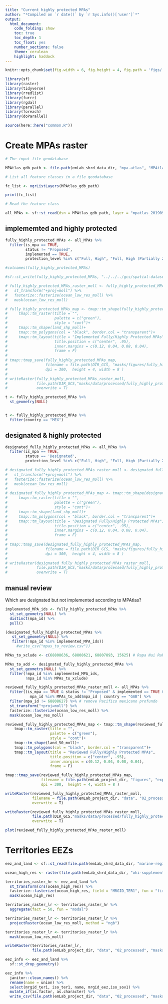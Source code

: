 ```yaml
---
title: "Current highly protected MPAs"
author: "*Compiled on `r date()` by `r Sys.info()['user']`*"
output: 
  html_document:
    code_folding: show
    toc: true
    toc_depth: 1
    toc_float: yes
    number_sections: false
    theme: cerulean
    highlight: haddock
---
```


```r
knitr::opts_chunk$set(fig.width = 6, fig.height = 4, fig.path = 'figs/',message = FALSE, warning = FALSE)

library(sf)
library(raster)
library(tidyverse)
library(rredlist)
library(furrr)
library(rgdal)
library(parallel)
library(foreach)
library(doParallel)

source(here::here("common.R"))
```

# Create MPAs raster

```r
# The input file geodatabase

MPAtlas_gdb_path <- file.path(emLab_shrd_data_dir, "mpa-atlas", "MPAtlas_20190910.gdb/")

# List all feature classes in a file geodatabase

fc_list <- ogrListLayers(MPAtlas_gdb_path)

print(fc_list)

# Read the feature class

all_MPAs <- sf::st_read(dsn = MPAtlas_gdb_path, layer = "mpatlas_20190910_poly")
```

## implememted and highly protected

```r
fully_highly_protected_MPAs <- all_MPAs %>% 
  filter(is_mpa == TRUE,  
         status != "Proposed", 
         implemented == TRUE,
         protection_level %in% c("Full, High", "Full, High (Partially Zoned)"))

#colnames(fully_highly_protected_MPAs)

#sf::st_write(fully_highly_protected_MPAs, "../../../gcs/spatial-datasets/MPAtlas_20190910/fully_and_highly_protected_implemented_MPAs.shp", delete_layer=TRUE)

# fully_highly_protected_MPAs_raster_moll <- fully_highly_protected_MPAs %>% 
#   st_transform("+proj=moll") %>% 
#   fasterize::fasterize(ocean_low_res_moll) %>% 
#   mask(ocean_low_res_moll)

# fully_highly_protected_MPAs_map <- tmap::tm_shape(fully_highly_protected_MPAs_raster_moll)+
#     tmap::tm_raster(title = "",
#                     palette = c("green"),
#                     style = "cont")+
#     tmap::tm_shape(land_shp_moll)+
#     tmap::tm_polygons(col = "black", border.col = "transparent")+
#     tmap::tm_layout(title = "Implemented Fully/Highly Protected MPAs",
#                     title.position = c("center", .95),
#                     inner.margins = c(0.12, 0.04, 0.08, 0.04), 
#                     frame = F)
# 
# tmap::tmap_save(fully_highly_protected_MPAs_map,
#                 filename = file.path(DIR_GCS, "masks/figures/fully_highly_protected_implemented_MPAs.png"),
#                 dpi = 300,  height = 4, width = 8 )
# 
# writeRaster(fully_highly_protected_MPAs_raster_moll, 
#             file.path(DIR_GCS,"masks/data/processed/fully_highly_protected_implemented_MPAs.tif"),
#             overwrite = T)

t <- fully_highly_protected_MPAs %>%
  st_geometry(NULL)


t <- fully_highly_protected_MPAs %>% 
  filter(country == "MEX")


```

## designated & highly protected

```r
designated_fully_highly_protected_MPAs <- all_MPAs %>% 
  filter(is_mpa == TRUE,  
         status == 'Designated',  
         protection_level %in% c("Full, High", "Full, High (Partially Zoned)"))

# designated_fully_highly_protected_MPAs_raster_moll <- designated_fully_highly_protected_MPAs %>% 
#   st_transform("+proj=moll") %>% 
#   fasterize::fasterize(ocean_low_res_moll) %>% 
#   mask(ocean_low_res_moll)
# 
# designated_fully_highly_protected_MPAs_map <- tmap::tm_shape(designated_fully_highly_protected_MPAs_raster_moll)+
#     tmap::tm_raster(title = "",
#                     palette = c("green"),
#                     style = "cont")+
#     tmap::tm_shape(land_shp_moll)+
#     tmap::tm_polygons(col = "black", border.col = "transparent")+
#     tmap::tm_layout(title = "Designated Fully/Highly Protected MPAs",
#                     title.position = c("center", .95),
#                     inner.margins = c(0.12, 0.04, 0.08, 0.04), 
#                     frame = F)
# 
# tmap::tmap_save(designated_fully_highly_protected_MPAs_map,
#                 filename = file.path(DIR_GCS, "masks/figures/fully_highly_protected_designated_MPAs.png"),
#                 dpi = 300,  height = 4, width = 8 )
# 
# writeRaster(designated_fully_highly_protected_MPAs_raster_moll, 
#             file.path(DIR_GCS,"masks/data/processed/fully_highly_protected_designated_MPAs.tif"), 
#             overwrite = T)
```

## manual review

Which are designated but not implemented according to MPAtlas?

```r
implemented_MPA_ids <- fully_highly_protected_MPAs %>% 
  st_set_geometry(NULL) %>% 
  distinct(mpa_id) %>% 
  pull()

(designated_fully_highly_protected_MPAs %>% 
   st_set_geometry(NULL) %>% 
   filter(!mpa_id %in% implemented_MPA_ids))
     #write_csv("mpas_to_review.csv"))
```

```r
MPAs_to_xclude <- c(68808636, 68808621, 68807893, 15625) # Rapa Nui Rahui	, Islas del Pacífico de la Península de Baja California Core Zone, Ascension, Natural Park of the Coral Sea	, 

MPAs_to_add <- designated_fully_highly_protected_MPAs %>% 
  st_set_geometry(NULL) %>% 
  filter(!mpa_id %in% implemented_MPA_ids,
         !mpa_id %in% MPAs_to_xclude)
```

```r
reviewed_fully_highly_protected_MPAs_raster_moll <- all_MPAs %>% 
  filter((is_mpa == TRUE & status != "Proposed" & implemented == TRUE & protection_level %in% c("Full, High", "Full, High (Partially Zoned)")) | 
           mpa_id %in% MPAs_to_add$mpa_id | country == "GAB") %>% 
  filter(mpa_id != 68808627) %>% # remove Pacifico mexicano profundo
  st_transform("+proj=moll") %>% 
  fasterize::fasterize(ocean_low_res_moll) %>% 
  mask(ocean_low_res_moll)

reviewed_fully_highly_protected_MPAs_map <- tmap::tm_shape(reviewed_fully_highly_protected_MPAs_raster_moll)+
    tmap::tm_raster(title = "",
                    palette = c("green"),
                    style = "cont")+
    tmap::tm_shape(land_50_moll)+
    tmap::tm_polygons(col = "black", border.col = "transparent")+
    tmap::tm_layout(title = "Reviewed Fully/Highly Protected MPAs",
                    title.position = c("center", .95),
                    inner.margins = c(0.12, 0.04, 0.08, 0.04), 
                    frame = F)

tmap::tmap_save(reviewed_fully_highly_protected_MPAs_map,
                filename = file.path(emLab_project_dir, "figures", "exploratory", "fully_highly_protected_reviewed_MPAs.png"),
                dpi = 300,  height = 4, width = 8 )

writeRaster(reviewed_fully_highly_protected_MPAs_raster_moll, 
            filename = file.path(emLab_project_dir, "data", "02_processed", "masks", "fully_highly_protected_reviewed_MPAs.tif"),
            overwrite = T)
```

```r
writeRaster(reviewed_fully_highly_protected_MPAs_raster_moll, 
            file.path(DIR_GCS,"masks/data/processed/fully_highly_protected_reviewed_MPAs.tif"),
            overwrite = T)

plot(reviewed_fully_highly_protected_MPAs_raster_moll)
```

# Territories EEZs

```r
eez_and_land <- sf::st_read(file.path(emLab_shrd_data_dir, "marine-regions-EEZ-land-union-v3-202003", "EEZ_Land_v3_202030.shp"))

ocean_high_res <- raster(file.path(emLab_shrd_data_dir, "ohi-supplement", "ocean.tif"))

territories_raster_hr <- eez_and_land %>% 
  st_transform(crs(ocean_high_res)) %>% 
  fasterize::fasterize(ocean_high_res, field = "MRGID_TER1", fun = "first") %>% 
  mask(ocean_high_res)

territories_raster_lr <- territories_raster_hr %>% 
  aggregate(fact = 50, fun = "modal")

territories_raster_lr <- territories_raster_lr %>% 
  projectRaster(ocean_low_res_moll, method = "ngb") 

territories_raster_lr <- territories_raster_lr %>% 
  mask(ocean_low_res_moll)

writeRaster(territories_raster_lr, 
            file.path(emLab_project_dir, "data", "02_processed", "masks", "territories.tif"))

eez_info <- eez_and_land %>% 
  sf::st_drop_geometry()

eez_info %>% 
  janitor::clean_names() %>% 
  rename(name = union) %>% 
  select(mrgid_ter1, iso_ter1, name, mrgid_eez,iso_sov1) %>% 
  mutate_if(is.factor, as.character) %>% 
  write_csv(file.path(emLab_project_dir, "data", "02_processed", "masks", "territories_lookup.csv"))
```





